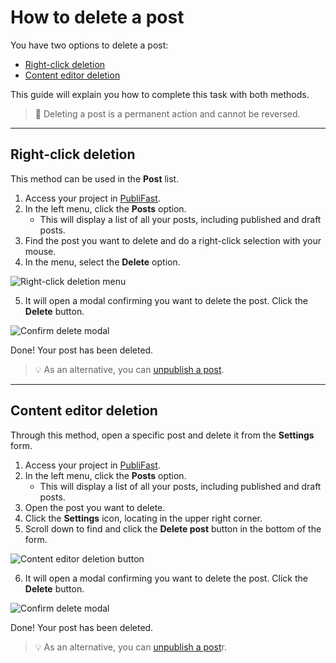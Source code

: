 # How to delete a post

You have two options to delete a post:

- [Right-click deletion](#right-click-deletion)
- [Content editor deletion](#content-editor-deletion)

This guide will explain you how to complete this task with both methods.

> 🚨 Deleting a post is a permanent action and cannot be reversed.

---

## Right-click deletion

This method can be used in the **Post** list.

1. Access your project in [PubliFast](https://account.ghost.org/signin).
2. In the left menu, click the **Posts** option.
   - This will display a list of all your posts, including published and draft posts.
3. Find the post you want to delete and do a right-click selection with your mouse.
4. In the menu, select the **Delete** option.

![Right-click deletion menu](public/images/prints-ui/delete-post/delete-right-click.png)

5. It will open a modal confirming you want to delete the post. Click the **Delete** button.

![Confirm delete modal](public/images/prints-ui/delete-post/confirm-delete.png)

Done! Your post has been deleted.

> 💡 As an alternative, you can [unpublish a post](https://tech-writer-test.netlify.app/publishing-content/unpublishing-post).

---

## Content editor deletion

Through this method, open a specific post and delete it from the **Settings** form.

1. Access your project in [PubliFast](https://account.ghost.org/signin).
2. In the left menu, click the **Posts** option.
   - This will display a list of all your posts, including published and draft posts.
3. Open the post you want to delete.
4. Click the **Settings** icon, locating in the upper right corner.
5. Scroll down to find and click the **Delete post** button in the bottom of the form.

![Content editor deletion button](public/images/prints-ui/delete-post/editor-delete.png)

6. It will open a modal confirming you want to delete the post. Click the **Delete** button.

![Confirm delete modal](public/images/prints-ui/delete-post/confirm-delete.png)

Done! Your post has been deleted.

> 💡 As an alternative, you can [unpublish a post](https://tech-writer-test.netlify.app/publishing-content/unpublishing-post)r.
